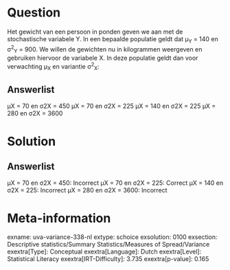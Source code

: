 Question
========

Het gewicht van een persoon in ponden geven we aan met de stochastische
variabele Y. In een bepaalde populatie geldt dat μ~Y~ = 140 en σ^2^~Y~ =
900. We willen de gewichten nu in kilogrammen weergeven en gebruiken
hiervoor de variabele X. In deze populatie geldt dan voor verwachting
μ~X~ en variantie σ^2^~X~:

Answerlist
----------

μX = 70 en σ2X = 450
μX = 70 en σ2X = 225
μX = 140 en σ2X = 225
μX = 280 en σ2X = 3600

Solution
========

Answerlist
----------

μX = 70 en σ2X = 450: Incorrect
μX = 70 en σ2X = 225: Correct
μX = 140 en σ2X = 225: Incorrect
μX = 280 en σ2X = 3600: Incorrect

Meta-information
================
exname: uva-variance-338-nl
extype: schoice
exsolution: 0100
exsection: Descriptive statistics/Summary Statistics/Measures of Spread/Variance
exextra[Type]: Conceptual
exextra[Language]: Dutch
exextra[Level]: Statistical Literacy
exextra[IRT-Difficulty]: 3.735
exextra[p-value]: 0.165
